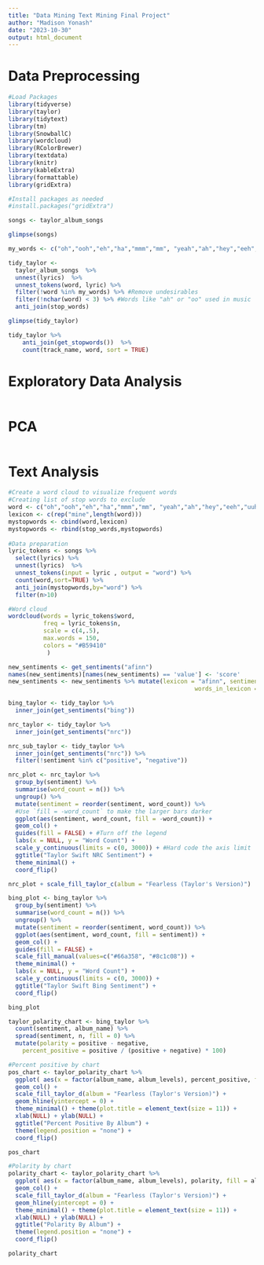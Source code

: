 ```yaml
---
title: "Data Mining Text Mining Final Project"
author: "Madison Yonash"
date: "2023-10-30"
output: html_document
---
```

# Data Preprocessing

```r
#Load Packages
library(tidyverse)
library(taylor)
library(tidytext)
library(tm)
library(SnowballC)
library(wordcloud)
library(RColorBrewer)
library(textdata)
library(knitr)
library(kableExtra)
library(formattable)
library(gridExtra)
```

```r
#Install packages as needed
#install.packages("gridExtra")
```


```r
songs <- taylor_album_songs
```

```r
glimpse(songs)
```

```r
my_words <- c("oh","ooh","eh","ha","mmm","mm", "yeah","ah","hey","eeh","uuh","uh","la","da","di","ra","huh","hu","whoa","gonna","wanna","gotta","em")

tidy_taylor <-
  taylor_album_songs  %>% 
  unnest(lyrics)  %>%  
  unnest_tokens(word, lyric) %>% 
  filter(!word %in% my_words) %>% #Remove undesirables
  filter(!nchar(word) < 3) %>% #Words like "ah" or "oo" used in music
  anti_join(stop_words)

glimpse(tidy_taylor)
```

```r
tidy_taylor %>% 
    anti_join(get_stopwords())  %>%  
    count(track_name, word, sort = TRUE)
```



# Exploratory Data Analysis

```r

```


# PCA

```r

```

# Text Analysis

```r
#Create a word cloud to visualize frequent words
#Creating list of stop words to exclude
word <- c("oh","ooh","eh","ha","mmm","mm", "yeah","ah","hey","eeh","uuh","uh","la","da","di","ra","huh","hu","whoa","gonna","wanna","gotta","em")
lexicon <- c(rep("mine",length(word)))
mystopwords <- cbind(word,lexicon)
mystopwords <- rbind(stop_words,mystopwords)
  
#Data preparation
lyric_tokens <- songs %>% 
  select(lyrics) %>% 
  unnest(lyrics)  %>%
  unnest_tokens(input = lyric , output = "word") %>% 
  count(word,sort=TRUE) %>% 
  anti_join(mystopwords,by="word") %>%
  filter(n>10)

#Word cloud
wordcloud(words = lyric_tokens$word,
          freq = lyric_tokens$n,
          scale = c(4,.5),
          max.words = 150,
          colors = "#B59410"
           ) 
```
```r
new_sentiments <- get_sentiments("afinn")
names(new_sentiments)[names(new_sentiments) == 'value'] <- 'score'
new_sentiments <- new_sentiments %>% mutate(lexicon = "afinn", sentiment = ifelse(score >= 0, "positive", "nega1tive"),
                                                     words_in_lexicon = n_distinct((word)))
```



```r
bing_taylor <- tidy_taylor %>%
  inner_join(get_sentiments("bing"))

nrc_taylor <- tidy_taylor %>%
  inner_join(get_sentiments("nrc"))

nrc_sub_taylor <- tidy_taylor %>%
  inner_join(get_sentiments("nrc")) %>%
  filter(!sentiment %in% c("positive", "negative"))
```

```r
nrc_plot <- nrc_taylor %>%
  group_by(sentiment) %>%
  summarise(word_count = n()) %>%
  ungroup() %>%
  mutate(sentiment = reorder(sentiment, word_count)) %>%
  #Use `fill = -word_count` to make the larger bars darker
  ggplot(aes(sentiment, word_count, fill = -word_count)) +
  geom_col() +
  guides(fill = FALSE) + #Turn off the legend
  labs(x = NULL, y = "Word Count") +
  scale_y_continuous(limits = c(0, 3000)) + #Hard code the axis limit
  ggtitle("Taylor Swift NRC Sentiment") +
  theme_minimal() +
  coord_flip()

nrc_plot + scale_fill_taylor_c(album = "Fearless (Taylor's Version)")
```

```r
bing_plot <- bing_taylor %>%
  group_by(sentiment) %>%
  summarise(word_count = n()) %>%
  ungroup() %>%
  mutate(sentiment = reorder(sentiment, word_count)) %>%
  ggplot(aes(sentiment, word_count, fill = sentiment)) +
  geom_col() +
  guides(fill = FALSE) +
  scale_fill_manual(values=c("#66a358", "#8c1c08")) +
  theme_minimal() +
  labs(x = NULL, y = "Word Count") +
  scale_y_continuous(limits = c(0, 3000)) +
  ggtitle("Taylor Swift Bing Sentiment") +
  coord_flip()

bing_plot 
```

```r
taylor_polarity_chart <- bing_taylor %>%
  count(sentiment, album_name) %>%
  spread(sentiment, n, fill = 0) %>%
  mutate(polarity = positive - negative,
    percent_positive = positive / (positive + negative) * 100)

#Percent positive by chart
pos_chart <- taylor_polarity_chart %>%
  ggplot( aes(x = factor(album_name, album_levels), percent_positive, fill = album_name)) +
  geom_col() +
  scale_fill_taylor_d(album = "Fearless (Taylor's Version)") +
  geom_hline(yintercept = 0) +
  theme_minimal() + theme(plot.title = element_text(size = 11)) +
  xlab(NULL) + ylab(NULL) +
  ggtitle("Percent Positive By Album") +
  theme(legend.position = "none") +
  coord_flip()

pos_chart

```

```r
#Polarity by chart
polarity_chart <- taylor_polarity_chart %>%
  ggplot( aes(x = factor(album_name, album_levels), polarity, fill = album_name)) +
  geom_col() +
  scale_fill_taylor_d(album = "Fearless (Taylor's Version)") +
  geom_hline(yintercept = 0) +
  theme_minimal() + theme(plot.title = element_text(size = 11)) +
  xlab(NULL) + ylab(NULL) +
  ggtitle("Polarity By Album") +
  theme(legend.position = "none") +
  coord_flip()

polarity_chart
```


